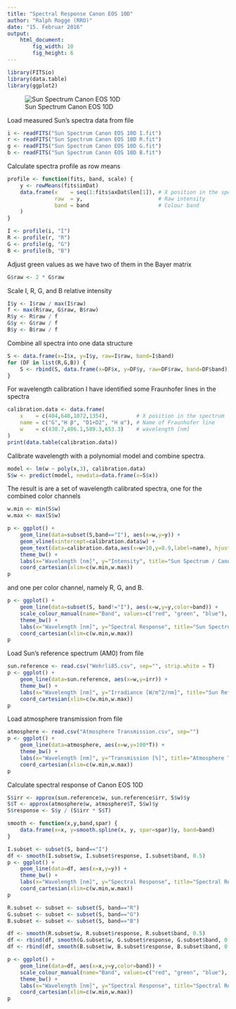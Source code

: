 ```yaml
---
title: "Spectral Response Canon EOS 10D"
author: "Ralph Rogge (RRO)"
date: "15. Februar 2016"
output: 
    html_document:
        fig_width: 10
        fig_height: 6
---
```


```r
library(FITSio)
library(data.table)
library(ggplot2)
```

![Sun Spectrum Canon EOS 10D](Sun Spectrum Canon EOS 10D.png)

Load measured Sun's spectra data from file
```r
i <- readFITS("Sun Spectrum Canon EOS 10D I.fit")
r <- readFITS("Sun Spectrum Canon EOS 10D R.fit")
g <- readFITS("Sun Spectrum Canon EOS 10D G.fit")
b <- readFITS("Sun Spectrum Canon EOS 10D B.fit")
```

Calculate spectra profile as row means 
```r
profile <- function(fits, band, scale) {
    y <- rowMeans(fits$imDat)
    data.frame(x    = seq(1:fits$axDat$len[1]), # X position in the spectrum
               raw  = y,                        # Raw intensity
               band = band                      # Colour band
    ) 
}

I <- profile(i, "I")
R <- profile(r, "R")
G <- profile(g, "G")
B <- profile(b, "B")
```

Adjust green values as we have two of them in the Bayer matrix
```r
G$raw <- 2 * G$raw
```

Scale I, R, G, and B relative intensity
```r
I$y <- I$raw / max(I$raw)
f <- max(R$raw, G$raw, B$raw)
R$y <- R$raw / f
G$y <- G$raw / f
B$y <- B$raw / f
```

Combine all spectra into one data structure
```r
S <- data.frame(x=I$x, y=I$y, raw=I$raw, band=I$band)
for (DF in list(R,G,B)) {
    S <- rbind(S, data.frame(x=DF$x, y=DF$y, raw=DF$raw, band=DF$band))
}
```

For wavelength calibration I have identified some Fraunhofer lines in the spectra 
```r
calibration.data <- data.frame(
    x    = c(404,640,1072,1354),         # X position in the spectrum
    name = c("G","H β", "D1+D2", "H α"), # Name of Fraunhofer line
    w    = c(430.7,486.1,589.3,653.3)    # wavelength [nm]
)
print(data.table(calibration.data))
```

Calibrate wavelength with a polynomial model and combine spectra.
```r
model <- lm(w ~ poly(x,3), calibration.data)
S$w <- predict(model, newdata=data.frame(x=S$x))
```

The result is are a set of wavelength calibrated spectra, one for the combined color channels
```r
w.min <- min(S$w)
w.max <- max(S$w)

p <- ggplot() +
    geom_line(data=subset(S,band=="I"), aes(x=w,y=y)) +
    geom_vline(xintercept=calibration.data$w) +
    geom_text(data=calibration.data,aes(x=w+10,y=0.9,label=name), hjust=0) +
    theme_bw() +
    labs(x="Wavelength [nm]", y="Intensity", title="Sun Spectrum / Canon EOS 10D") +
    coord_cartesian(xlim=c(w.min,w.max))
p
```

and one per color channel, namely R, G, and B.
```r
p <- ggplot() +
    geom_line(data=subset(S, band!="I"), aes(x=w,y=y,color=band)) +
    scale_colour_manual(name="Band", values=c("red", "green", "blue"), labels=c("R", "G", "B")) +
    theme_bw() +
    labs(x="Wavelength [nm]", y="Spectral Response", title="Sun Spectrum / Canon EOS 10D (R, G, B)") +
    coord_cartesian(xlim=c(w.min,w.max))
p
```

Load Sun's reference spectrum (AM0) from file
```r
sun.reference <- read.csv("Wehrli85.csv", sep="", strip.white = T)
p <- ggplot() +
    geom_line(data=sun.reference, aes(x=w,y=irr)) +
    theme_bw() +
    labs(x="Wavelength [nm]", y="Irradiance [W/m^2/nm]", title="Sun Refernce Spectrum (Wehrli 1985)") +
    coord_cartesian(xlim=c(w.min,w.max))
p
```

Load atmosphere transmission from file
```r
atmosphere <- read.csv("Atmosphere Transmission.csv", sep="")
p <- ggplot() +
    geom_line(data=atmosphere, aes(x=w,y=100*T)) +
    theme_bw() +
    labs(x="Wavelength [nm]", y="Transmission [%]", title="Atmosphere Transmission (airmass=2.13)") +
    coord_cartesian(xlim=c(w.min,w.max))
p
```

Calculate spectral response of Canon EOS 10D
```r
S$irr <- approx(sun.reference$w, sun.reference$irr, S$w)$y
S$T <- approx(atmosphere$w, atmosphere$T, S$w)$y
S$response <- S$y / (S$irr * S$T)
```

```r
smooth <- function(x,y,band,spar) {
    data.frame(x=x, y=smooth.spline(x, y, spar=spar)$y, band=band)
}

I.subset <- subset(S, band=="I")
df <- smooth(I.subset$w, I.subset$response, I.subset$band, 0.5)
p <- ggplot() +
    geom_line(data=df, aes(x=x,y=y)) +
    theme_bw() +
    labs(x="Wavelength [nm]", y="Spectral Response", title="Spectral Response Canon EOS 10D") +
    coord_cartesian(xlim=c(w.min,w.max))
p
```

```r
R.subset <- subset <- subset(S, band=="R")
G.subset <- subset <- subset(S, band=="G")
B.subset <- subset <- subset(S, band=="B")

df <- smooth(R.subset$w, R.subset$response, R.subset$band, 0.5)
df <- rbind(df, smooth(G.subset$w, G.subset$response, G.subset$band, 0.5))
df <- rbind(df, smooth(B.subset$w, B.subset$response, B.subset$band, 0.5))

p <- ggplot() +
    geom_line(data=df, aes(x=x,y=y,color=band)) +
    scale_colour_manual(name="Band", values=c("red", "green", "blue"), labels=c("R", "G", "B")) +
    theme_bw() +
    labs(x="Wavelength [nm]", y="Spectral Response", title="Spectral Reponse Canon EOS 10D") +
    coord_cartesian(xlim=c(w.min,w.max))
p
```
